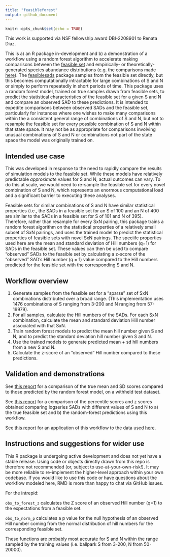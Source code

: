 ```yaml
---
title: "feasibleforest"
output: github_document
---
```


```r
knitr::opts_chunk$set(echo = TRUE)
```

This work is supported via NSF fellowship award DBI-2208901 to Renata Diaz.

This is a) an R package in-development and b) a demonstration of a workflow using a random forest algorithm to accelerate making comparisons between the [feasible set](https://onlinelibrary.wiley.com/doi/10.1111/ele.12154) and empirically- or theoretically-generated species abundance distributions (e.g. the comparisons made [here](https://github.com/diazrenata/sad-divergence)). The [feasiblesads](https://github.com/diazrenata/feasiblesads) package samples from the feasible set directly, but this becomes computationally intractable for large combinations of S and N or simply to perform repeatedly in short periods of time. This package uses a random forest model, trained on true samples drawn from feasible sets, to predict the statistical characteristics of the feasible set for a given S and N and compare an observed SAD to these predictions. It is intended to expedite comparisons between observed SADs and the feasible set, particularly for instances where one wishes to make many comparisons within the a consistent general range of combinations of S and N, but not to resample the feasible set for every possible combination of S and N within that state space. It may not be as appropriate for comparisons involving unusual combinations of S and N or combinations not part of the state space the model was originally trained on.

## Intended use case

This was developed in response to the need to rapidly compare the results of simulation models to the feasible set. While these models have relatively predictable *approximate* values for S and N, actual outcomes can vary. To do this at scale, we would need to re-sample the feasible set for every novel combination of S and N, which represents an enormous computational load and a significant barrier to executing these analyses.

Feasible sets for similar combinations of S and N have similar statistical properties (i.e., the SADs in a feasible set for an S of 100 and an N of 400 are similar to the SADs in a feasible set for S of 101 and N of 395). Therefore, rather than resample for every SxN pairing, this package trains a random forest algorithm on the statistical properties of a relatively small subset of SxN pairings, and uses the trained model to predict the statistical properties of feasible sets with novel SxN pairings. The speciifc properties used here are the mean and standard deviation of Hill numbers (q=1) for SADs in the feasible set. These values can then be used to compare "observed" SADs to the feasible set by calculating a z-score of the "observed" SAD's Hill number (q = 1) value compared to the Hill numbers predicted for the feasible set with the corresponding S and N.

## Workflow overview

1.  Generate samples from the feasible set for a "sparse" set of SxN combinations distributed over a broad range. (This implementation uses 1476 combinations of S ranging from 3-200 and N ranging from 57-19979).
2.  For all samples, calculate the Hill numbers of the SADs. For each SxN combination, calculate the mean and standard deviation Hill number associated with that SxN.
3.  Train random forest models to predict the mean hill number given S and N, and to predict the standard deviation hill number given S and N.
4.  Use the trained models to generate predicted mean + sd hill numbers from a new S and N.
5.  Calculate the z-score of an "observed" Hill number compared to these predictions.


## Validation and demonstrations

See [this report](https://github.com/diazrenata/feasible-forest/blob/main/reports/comparing_rf_to_true.md) for a comparison of the true mean and SD scores compared to those predicted by the random forest model, on a withheld test dataset.

See [this report](https://github.com/diazrenata/feasible-forest/blob/main/reports/report.md) for a comparison of the percentile scores and z scores obtained comparing logseries SADs with different values of S and N to a) the true feasible set and b) the random-forest predictions using this workflow. 

See [this report](https://github.com/diazrenata/feasible-forest/blob/main/reports/all_di_comparison.md) for an application of this workflow to the data used [here](https://github.com/diazrenata/scadsanalysis). 

## Instructions and suggestions for wider use

This R package is undergoing active development and does not yet have a stable release. Using code or objects directly drawn from this repo is therefore not recommended (or, subject to use-at-your-own-risk!). It may be more reliable to re-implement the higher-level approach within your own codebase. If you would like to use this code or have questions about the workflow modeled here, RMD is more than happy to chat via GitHub issues.

For the intrepid:


`obs_to_forest_z` calculates the Z score of an observed Hill number (q=1) to the expectations from a feasible set.

`obs_to_norm_p` calculates a p value for the null hypothesis of an observed Hill number coming from the normal distribution of hill numbers for the corresponding feasible set.

These functions are probably most accurate for S and N within the range sampled by the training values (i.e. ballpark S from 3-200, N from 50-20000). 


